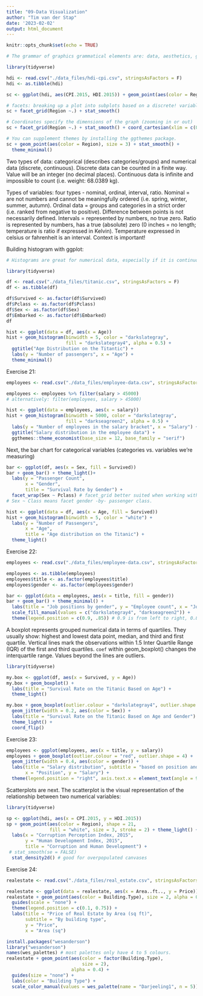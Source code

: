 ```yaml
---
title: "09-Data Visualization"
author: "Tim van der Stap"
date: '2023-02-02'
output: html_document
---
```


```r
knitr::opts_chunk$set(echo = TRUE)
```

```r
# The grammar of graphics grammatical elements are: data, aesthetics, geometries (how your data will be represented visually), facets, stats, coordinates, themes. Each of these elements (or layers) controls a specific part of the graph. Data, aesthetics and geometry are mandatory.

library(tidyverse)

hdi <- read.csv("./data_files/hdi-cpi.csv", stringsAsFactors = F)
hdi <- as.tibble(hdi)

sc <- ggplot(hdi, aes(CPI.2015, HDI.2015)) + geom_point(aes(color = Region), size = 3) # creates a scatterplot

# facets: breaking up a plot into subplots based on a discrete! variable.
sc + facet_grid(Region ~.) + stat_smooth()

# Coordinates specify the dimensions of the graph (zooming in or out)
sc + facet_grid(Region ~.) + stat_smooth() + coord_cartesian(xlim = c(0.75, 1))

# You can supplement themes by installing the ggthemes package.
sc + geom_point(aes(color = Region), size = 3) + stat_smooth() + 
  theme_minimal()
```

Two types of data: categorical (describes categories/groups) and numerical data (discrete, continuous). Discrete data can be counted in a finite way. Value will be an integer (no decimal places). Continuous data is infinite and impossible to count (i.e. weight: 68.0389 kg). 

Types of variables: four types - nominal, ordinal, interval, ratio. Nominal = are not numbers and cannot be meaningfully ordered (i.e. spring, winter, summer, autumn). Ordinal data = groups and categories in a strict order (i.e. ranked from negative to positive). Difference between points is not necessarily defined. Intervals = represented by numbers, no true zero. Ratio is represented by numbers, has a true (absolute) zero (0 inches = no length; temperature is ratio if expressed in Kelvin). Temperature expressed in celsius or fahrenheit is an interval. Context is important!

Building histogram with ggplot:

```r
# Histograms are great for numerical data, especially if it is continuous.

library(tidyverse)

df <- read.csv("./data_files/titanic.csv", stringsAsFactors = F)
df <- as.tibble(df)

df$Survived <- as.factor(df$Survived)
df$Pclass <- as.factor(df$Pclass)
df$Sex <- as.factor(df$Sex)
df$Embarked <- as.factor(df$Embarked)
df

hist <- ggplot(data = df, aes(x = Age)) 
hist + geom_histogram(binwidth = 5, color = "darkslategray",
                      fill = "darkslategray4", alpha = 0.5) +
  ggtitle("Age Distribution on the Titantic") +
  labs(y = "Number of passengers", x = "Age") +
  theme_minimal()
```

Exercise 21:

```r
employees <- read.csv("./data_files/employee-data.csv", stringsAsFactors = F, skip = 23, header = TRUE)

employees <- employees %>% filter(salary > 45000)
# alternatively: filter(employees, salary > 45000)

hist <- ggplot(data = employees, aes(x = salary))
hist + geom_histogram(binwidth = 5000, color = "darkslategray",
                      fill = "darkseagreen2", alpha = 0.5) + 
  labs(y = "Number of employees in the salary bracket", x = "Salary") +
  ggtitle("Salary distribution in the employee data") +
  ggthemes::theme_economist(base_size = 12, base_family = "serif")
```

Next, the  bar chart for categorical variables (categories vs. variables we're measuring)

```r
bar <- ggplot(df, aes(x = Sex, fill = Survived))
bar + geom_bar() + theme_light()+ 
  labs(y = "Passenger Count", 
       x = "Gender",
       title = "Survival Rate by Gender") +
  facet_wrap(Sex ~ Pclass) # facet_grid better suited when working with two discrete variables. 
# Sex ~ Class means facet gender -by- passenger class.

hist <- ggplot(data = df, aes(x = Age, fill = Survived))
hist + geom_histogram(binwidth = 5, color = "white") + 
  labs(y = "Number of Passengers",
       x = "Age", 
       title = "Age distribution on the Titanic") +
  theme_light()
```

Exercise 22:

```r
employees <- read.csv("./data_files/employee-data.csv", stringsAsFactors = F, skip = 23, header = TRUE)

employees <- as.tibble(employees)
employees$title <- as.factor(employees$title)
employees$gender <- as.factor(employees$gender)

bar <- ggplot(data = employees, aes(x = title, fill = gender))
bar + geom_bar() + theme_minimal() +
  labs(title = "Job positions by gender", y = "Employee count", x = "Job Position") + 
  scale_fill_manual(values = c("darkslategray4", "darkseagreen2")) +
  theme(legend.position = c(0.9, .85)) # 0.9 is from left to right, 0.85 from bottom to top.
```

A boxplot represents grouped numerical data in terms of quartiles. They usually show: highest and lowest data point, median, and third and first quartile. Vertical lines mark the observations within 1.5 Inter Quartile Range (IQR) of the first and third quartiles. `coef` within geom_boxplot() changes the interquartile range. Values beyond the lines are outliers.


```r
library(tidyverse)

my.box <- ggplot(df, aes(x = Survived, y = Age))
my.box + geom_boxplot() +
  labs(title = "Survival Rate on the Titanic Based on Age") +
  theme_light()

my.box + geom_boxplot(outlier.colour = "darkslategray4", outlier.shape = 4) + 
  geom_jitter(width = 0.2, aes(color = Sex)) + 
  labs(title = "Survival Rate on the Titanic Based on Age and Gender") + 
  theme_light() +
  coord_flip()
```

Exercise 23:

```r
employees <- ggplot(employees, aes(x = title, y = salary))
employees + geom_boxplot(outlier.colour = "red", outlier.shape = 4) +
  geom_jitter(width = 0.4, aes(color = gender)) +
  labs(title = "Salary distribution", subtitle = "based on position and gender",
       x = "Position", y = "Salary") + 
  theme(legend.position = "right", axis.text.x = element_text(angle = 90, hjust = 1))
```

Scatterplots are next. The scatterplot is the visual representation of the relationship between two numerical variables:


```r
library(tidyverse)

sp <- ggplot(hdi, aes(x = CPI.2015, y = HDI.2015))
sp + geom_point(aes(color = Region), shape = 21,
                fill = "white", size = 3, stroke = 2) + theme_light() +
  labs(x = "Corruption Perception Index, 2015", 
       y = "Human Development Index, 2015", 
       title = "Corruption and Human Development") +
 # stat_smooth(se = FALSE) 
  stat_density2d() # good for overpopulated canvases
```

Exercise 24:

```r
realestate <- read.csv("./data_files/real_estate.csv", stringsAsFactors = F)

realestate <- ggplot(data = realestate, aes(x = Area..ft.., y = Price))
realestate + geom_point(aes(color = Building.Type), size = 2, alpha = 0.4) + 
  guides(scale = "none") +
  theme(legend.position = c(0.1, 0.75)) +
  labs(title = "Price of Real Estate by Area (sq ft)",
       subtitle = "By building type",
       y = "Price",
       x = "Area (sq")

install.packages("wesanderson")
library("wesanderson")
names(wes_palettes) # most palettes only have 4 to 5 colours.
realestate + geom_point(aes(color = factor(Building.Type), 
                            size = 2), 
                        alpha = 0.4) +
  guides(size = "none") +
  labs(color = "Building Type") +
  scale_color_manual(values = wes_palette(name = "Darjeeling1", n = 5)) # n is the number of colors we require.
```



